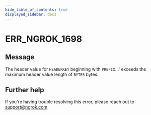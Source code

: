 ```yaml
---
hide_table_of_contents: true
displayed_sidebar: docs
---
```



# ERR_NGROK_1698

## Message

The header value for `HEADERKEY` beginning with `PREFIX`...' exceeds the maximum header value length of `BYTES` bytes.

<ErrorDetails error="err_ngrok_1698" />

## Further help

If you're having trouble resolving this error, please reach out to [support@ngrok.com](mailto:support@ngrok.com?subject=Help%20with%20ERR_NGROK_1698).
